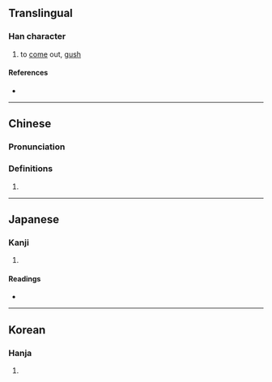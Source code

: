 {{character info/new}}
==Translingual==

===Han character===
{{Han char|rn=85|rad=水|as=11|sn=14|four=36154|canj=EWTJ|ids=⿰氵畢}}

# {{lb|zh|of spring water}} to [[come]] out, [[gush]]

====References====
* {{Han ref|kx=0643.270|dkj=18073|dj=1051.080|hdz=31698.070|uh=6EED|ud=28397|bh=E27D|bd=57981}}

----

==Chinese==
{{zh-forms}}

===Pronunciation===
{{zh-pron
|m=bì
|c=bat1
|mc=y
|oc=y
|ma=
|cat=v
}}

===Definitions===
{{zh-hanzi}}

# {{rfdef|lang=zh}}

----

==Japanese==

===Kanji===
{{ja-kanji|grade=|rs=水11}}

# {{defn|lang=ja|sort=水11}}

====Readings====
* {{ja-readings|on=[[ひつ]] (hitsu), [[ひち]] (hichi)|kun=[[わく]] (waku)}}

----

==Korean==

===Hanja===
{{ko-hanja|hangeul=필|eumhun=|rv=pil|mr=p'il|y=phil}}

# {{defn|lang=ko|sort=水11}}